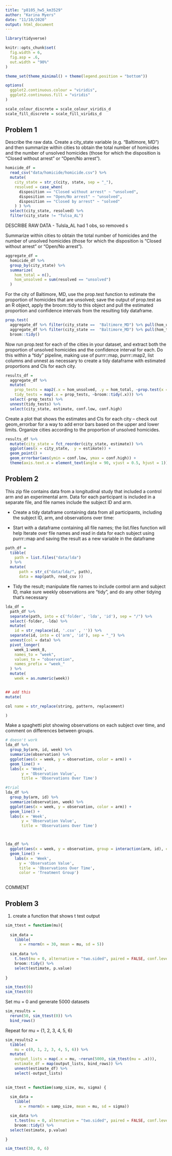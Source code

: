 ```yaml
---
title: "p8105_hw5_km3529"
author: "Karina Myers"
date: "11/10/2020"
output: html_document
---
```


```r
library(tidyverse)

knitr::opts_chunk$set(
  fig.width = 6,
  fig.asp = .6,
  out.width = "90%"
)

theme_set(theme_minimal() + theme(legend.position = "bottom"))

options(
  ggplot2.continuous.colour = "viridis",
  ggplot2.continuous.fill = "viridis"
)

scale_colour_discrete = scale_colour_viridis_d
scale_fill_discrete = scale_fill_viridis_d
```


## Problem 1

Describe the raw data. Create a city_state variable (e.g. “Baltimore, MD”) and then summarize within cities to obtain the total number of homicides and the number of unsolved homicides (those for which the disposition is “Closed without arrest” or “Open/No arrest”).

```r
homicide_df = 
  read_csv("data/homicide/homicide.csv") %>% 
  mutate(
    city_state = str_c(city, state, sep = "_"), 
    resolved = case_when(
      disposition == "Closed without arrest" ~ "unsolved", 
      disposition == "Open/No arrest" ~ "unsolved", 
      disposition == "Closed by arrest" ~ "solved"
    ) ) %>% 
  select(city_state, resolved) %>% 
  filter(city_state != "Tulsa_AL")
```

DESCRIBE RAW DATA
  - Tulsla_AL had 1 obs, so removed s



Summarize within cities to obtain the total number of homicides and the number of unsolved homicides (those for which the disposition is “Closed without arrest” or “Open/No arrest”).
```r
aggregate_df = 
  homicide_df %>% 
  group_by(city_state) %>% 
  summarize(
    hom_total = n(), 
    hom_unsolved = sum(resolved == "unsolved")
  )
```


For the city of Baltimore, MD, use the prop.test function to estimate the proportion of homicides that are unsolved; save the output of prop.test as an R object, apply the broom::tidy to this object and pull the estimated proportion and confidence intervals from the resulting tidy dataframe.

```r
prop.test(
  aggregate_df %>% filter(city_state ==  "Baltimore_MD") %>% pull(hom_unsolved), 
  aggregate_df %>% filter(city_state ==  "Baltimore_MD") %>% pull(hom_total)) %>%
  broom::tidy()
```

Now run prop.test for each of the cities in your dataset, and extract both the proportion of unsolved homicides and the confidence interval for each. Do this within a “tidy” pipeline, making use of purrr::map, purrr::map2, list columns and unnest as necessary to create a tidy dataframe with estimated proportions and CIs for each city. 
```r
results_df = 
  aggregate_df %>% 
  mutate(
    prop_tests = map2(.x = hom_unsolved, .y = hom_total, ~prop.test(x = .x, n = .y)), 
    tidy_tests = map(.x = prop_tests, ~broom::tidy(.x))) %>% 
  select(-prop_tests) %>% 
  unnest(tidy_tests) %>%
  select(city_state, estimate, conf.low, conf.high)
```


Create a plot that shows the estimates and CIs for each city – check out geom_errorbar for a way to add error bars based on the upper and lower limits. Organize cities according to the proportion of unsolved homicides.

```r
results_df %>% 
  mutate(city_state = fct_reorder(city_state, estimate)) %>% 
  ggplot(aes(x = city_state,  y = estimate)) + 
  geom_point() + 
  geom_errorbar(aes(ymin = conf.low, ymax = conf.high)) +
  theme(axis.text.x = element_text(angle = 90, vjust = 0.5, hjust = 1))
```


## Problem 2

This zip file contains data from a longitudinal study that included a control arm and an experimental arm. Data for each participant is included in a separate file, and file names include the subject ID and arm.

* Create a tidy dataframe containing data from all participants, including the subject ID, arm, and observations over time:

* Start with a dataframe containing all file names; the list.files function will help
Iterate over file names and read in data for each subject using purrr::map and saving the result as a new variable in the dataframe


```r
path_df = 
  tibble(
    path = list.files("data/lda")
  ) %>% 
  mutate(
      path = str_c("data/lda/", path), 
      data = map(path, read_csv )) 
```


* Tidy the result; manipulate file names to include control arm and subject ID, make sure weekly observations are “tidy”, and do any other tidying that’s necessary

```r
lda_df = 
  path_df %>% 
  separate(path, into = c('folder', 'lda', 'id'), sep = "/") %>% 
  select(-folder, -lda) %>% 
  mutate(
    id = str_replace(id, '.csv' , '')) %>% 
  separate(id, into = c('arm', 'id'), sep = "_") %>% 
  unnest(col = data) %>% 
  pivot_longer(
    week_1:week_8, 
    names_to = "week",  
    values_to = "observation", 
    names_prefix = "week_"
  ) %>% 
  mutate(
    week = as.numeric(week))


## add this
mutate(

col name = str_replace(string, pattern, replacement)

)


```

Make a spaghetti plot showing observations on each subject over time, and comment on differences between groups.

```r
# doesn't work 
lda_df %>% 
  group_by(arm, id, week) %>% 
  summarize(observation) %>% 
  ggplot(aes(x = week, y = observation, color = arm)) + 
  geom_line() +
  labs(x = 'Week', 
       y = 'Observation Value', 
       title = 'Observations Over Time')

#trial 
lda_df %>% 
  group_by(arm, id) %>% 
  summarize(observation, week) %>% 
  ggplot(aes(x = week, y = observation, color = arm)) + 
  geom_line() +
  labs(x = 'Week', 
       y = 'Observation Value', 
       title = 'Observations Over Time')



lda_df %>% 
  ggplot(aes(x = week, y = observation, group = interaction(arm, id), color = arm)) + 
  geom_line() +
    labs(x = 'Week', 
      y = 'Observation Value', 
      title = 'Observations Over Time', 
      color = 'Treatment Group') 
 
```

COMMENT


## Problem 3


1) create a function that shows t test output 


```r
sim_ttest = function(mu){
  
  sim_data = 
    tibble(
      x = rnorm(n = 30, mean = mu, sd = 5)) 
  
  sim_data %>% 
    t.test(mu = 0, alternative = "two.sided", paired = FALSE, conf.level = 0.95) %>% 
    broom::tidy() %>% 
    select(estimate, p.value)
  
}

sim_ttest(6)
sim_ttest(0)

```

Set mu = 0 and generate 5000 datasets 
```r
sim_results = 
  rerun(50, sim_ttest(0)) %>% 
  bind_rows() 
```

Repeat for mu = {1, 2, 3, 4, 5, 6} 
```r
sim_results2 = 
  tibble(
    mu = c(0, 1, 2, 3, 4, 5, 6)) %>% 
  mutate(
    output_lists = map(.x = mu, ~rerun(5000, sim_ttest(mu = .x))), 
    estimate_df = map(output_lists, bind_rows)) %>% 
    unnest(estimate_df) %>% 
    select(-output_lists)
  
```


 
 
 
 
 
 
 
 
 
 
```r

sim_ttest = function(samp_size, mu, sigma) {
  
  sim_data = 
    tibble(
      x = rnorm(n = samp_size, mean = mu, sd = sigma))

  sim_data %>% 
    t.test(mu = 0, alternative = "two.sided", paired = FALSE, conf.level = 0.95) %>% 
    broom::tidy() %>% 
  select(estimate, p.value)

} 

sim_ttest(30, 0, 6)

```

  


















